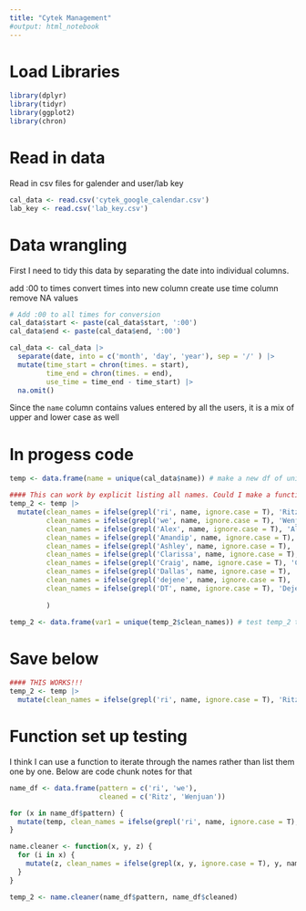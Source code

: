 ---
title: "Cytek Management"
#output: html_notebook
---

# Load Libraries

```{r}
library(dplyr)
library(tidyr)
library(ggplot2)
library(chron)
```

# Read in data

Read in csv files for galender and user/lab key

```{r}
cal_data <- read.csv('cytek_google_calendar.csv')
lab_key <- read.csv('lab_key.csv')
```

# Data wrangling

First I need to tidy this data by separating the date into individual columns.

add :00 to times
convert times into new column
create use time column
remove NA values
 

```{r}
# Add :00 to all times for conversion
cal_data$start <- paste(cal_data$start, ':00')
cal_data$end <- paste(cal_data$end, ':00')

cal_data <- cal_data |>
  separate(date, into = c('month', 'day', 'year'), sep = '/' ) |>
  mutate(time_start = chron(times. = start),
         time_end = chron(times. = end),
         use_time = time_end - time_start) |>
  na.omit() 
```


Since the `name` column contains values entered by all the users, it is a mix of upper and lower case as well


# In progess code


```{r temp variables}
temp <- data.frame(name = unique(cal_data$name)) # make a new df of unique name values


```

```{r}
#### This can work by explicit listing all names. Could I make a function to do iterate through this?
temp_2 <- temp |>
  mutate(clean_names = ifelse(grepl('ri', name, ignore.case = T), 'Ritz', name),
         clean_names = ifelse(grepl('we', name, ignore.case = T), 'Wenjuan', name),
         clean_names = ifelse(grepl('Alex', name, ignore.case = T), 'Alex', name),
         clean_names = ifelse(grepl('Amandip', name, ignore.case = T), 'Amandip', name),
         clean_names = ifelse(grepl('Ashley', name, ignore.case = T), 'Ashley', name),
         clean_names = ifelse(grepl('Clarissa', name, ignore.case = T), 'Clarissa', name),
         clean_names = ifelse(grepl('Craig', name, ignore.case = T), 'Craig', name),
         clean_names = ifelse(grepl('Dallas', name, ignore.case = T), 'Dallas', name),
         clean_names = ifelse(grepl('dejene', name, ignore.case = T), 'Dejene', name), 
         clean_names = ifelse(grepl('DT', name, ignore.case = T), 'Dejene', name)
         
         )
```






```{r}
temp_2 <- data.frame(var1 = unique(temp_2$clean_names)) # test temp_2 to see in unique # dropped
```



# Save below

```{r}
#### THIS WORKS!!! 
temp_2 <- temp |>
  mutate(clean_names = ifelse(grepl('ri', name, ignore.case = T), 'Ritz', name))
```

# Function set up testing

I think I can use a function to iterate through the names rather than list them one by one. Below are code chunk notes for that

```{r make name_df}
name_df <- data.frame(pattern = c('ri', 'we'),
                      cleaned = c('Ritz', 'Wenjuan'))
```

```{r for loop test set up}
for (x in name_df$pattern) {
  mutate(temp, clean_names = ifelse(grepl('ri', name, ignore.case = T), 'Ritz', name))
}
```

```{r function set up}
name.cleaner <- function(x, y, z) {
  for (i in x) {
    mutate(z, clean_names = ifelse(grepl(x, y, ignore.case = T), y, name))
  }
}
```

```{r test function}
temp_2 <- name.cleaner(name_df$pattern, name_df$cleaned)
```

